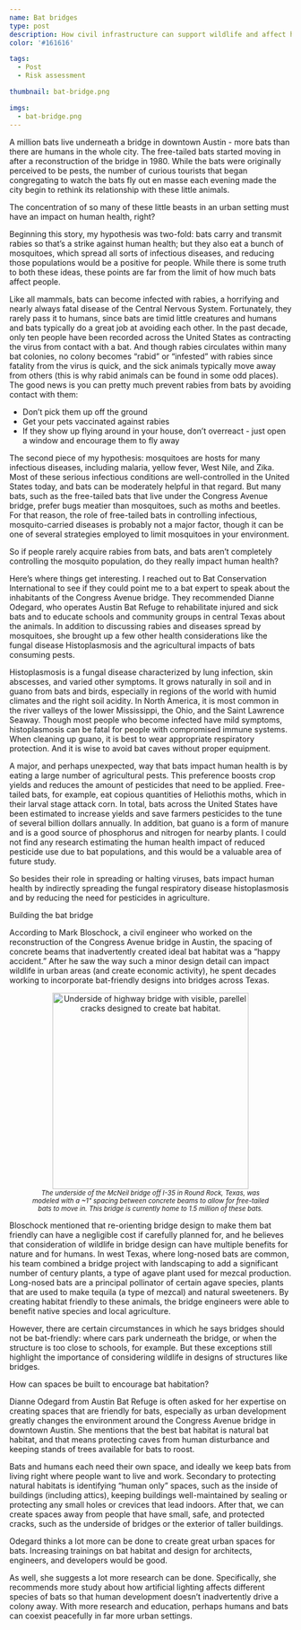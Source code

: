 ```yaml
---
name: Bat bridges
type: post
description: How civil infrastructure can support wildlife and affect human health
color: '#161616'

tags:
  - Post
  - Risk assessment

thumbnail: bat-bridge.png

imgs:
  - bat-bridge.png
---
```


A million bats live underneath a bridge in downtown Austin - more bats than there are humans in the whole city. The free-tailed bats started moving in after a reconstruction of the bridge in 1980. While the bats were originally perceived to be pests, the number of curious tourists that began congregating to watch the bats fly out en masse each evening made the city begin to rethink its relationship with these little animals.

The concentration of so many of these little beasts in an urban setting must have an impact on human health, right?

Beginning this story, my hypothesis was two-fold: bats carry and transmit rabies so that’s a strike against human health; but they also eat a bunch of mosquitoes, which spread all sorts of infectious diseases, and reducing those populations would be a positive for people. While there is some truth to both these ideas, these points are far from the limit of how much bats affect people.

Like all mammals, bats can become infected with rabies, a horrifying and nearly always fatal disease of the Central Nervous System. Fortunately, they rarely pass it to humans, since bats are timid little creatures and humans and bats typically do a great job at avoiding each other. In the past decade, only ten people have been recorded across the United States as contracting the virus from contact with a bat. And though rabies circulates within many bat colonies, no colony becomes “rabid” or “infested” with rabies since fatality from the virus is quick, and the sick animals typically move away from others (this is why rabid animals can be found in some odd places). The good news is you can pretty much prevent rabies from bats by avoiding contact with them:

- Don’t pick them up off the ground
- Get your pets vaccinated against rabies
- If they show up flying around in your house, don’t overreact - just open a window and encourage them to fly away

The second piece of my hypothesis: mosquitoes are hosts for many infectious diseases, including malaria, yellow fever, West Nile, and Zika. Most of these serious infectious conditions are well-controlled in the United States today, and bats can be moderately helpful in that regard. But many bats, such as the free-tailed bats that live under the Congress Avenue bridge, prefer bugs meatier than mosquitoes, such as moths and beetles. For that reason, the role of free-tailed bats in controlling infectious, mosquito-carried diseases is probably not a major factor, though it can be one of several strategies employed to limit mosquitoes in your environment.

So if people rarely acquire rabies from bats, and bats aren’t completely controlling the mosquito population, do they really impact human health?

Here’s where things get interesting. I reached out to Bat Conservation International to see if they could point me to a bat expert to speak about the inhabitants of the Congress Avenue bridge. They recommended Dianne Odegard, who operates Austin Bat Refuge to rehabilitate injured and sick bats and to educate schools and community groups in central Texas about the animals. In addition to discussing rabies and diseases spread by mosquitoes, she brought up a few other health considerations like the fungal disease Histoplasmosis and the agricultural impacts of bats consuming pests.

Histoplasmosis is a fungal disease characterized by lung infection, skin abscesses, and varied other symptoms. It grows naturally in soil and in guano from bats and birds, especially in regions of the world with humid climates and the right soil acidity. In North America, it is most common in the river valleys of the lower Mississippi, the Ohio, and the Saint Lawrence Seaway. Though most people who become infected have mild symptoms, histoplasmosis can be fatal for people with compromised immune systems. When cleaning up guano, it is best to wear appropriate respiratory protection. And it is wise to avoid bat caves without proper equipment.

A major, and perhaps unexpected, way that bats impact human health is by eating a large number of agricultural pests. This preference boosts crop yields and reduces the amount of pesticides that need to be applied. Free-tailed bats, for example, eat copious quantities of Heliothis moths, which in their larval stage attack corn. In total, bats across the United States have been estimated to increase yields and save farmers pesticides to the tune of several billion dollars annually. In addition, bat guano is a form of manure and is a good source of phosphorus and nitrogen for nearby plants. I could not find any research estimating the human health impact of reduced pesticide use due to bat populations, and this would be a valuable area of future study.

So besides their role in spreading or halting viruses, bats impact human health by indirectly spreading the fungal respiratory disease histoplasmosis and by reducing the need for pesticides in agriculture.

Building the bat bridge

According to Mark Bloschock, a civil engineer who worked on the reconstruction of the Congress Avenue bridge in Austin, the spacing of concrete beams that inadvertently created ideal bat habitat was a “happy accident.” After he saw the way such a minor design detail can impact wildlife in urban areas (and create economic activity), he spent decades working to incorporate bat-friendly designs into bridges across Texas.

<figure>
  <center>
    <img src="bat-bridge.png" width="350" alt="Underside of highway bridge with visible, parellel cracks designed to create bat habitat."/><br>
    <small><i>The underside of the McNeil bridge off I-35 in Round Rock, Texas, was modeled with a ~1" spacing between concrete beams to allow for free-tailed bats to move in. This bridge is currently home to 1.5 million of these bats.</i></small>
  </center>
</figure>

Bloschock mentioned that re-orienting bridge design to make them bat friendly can have a negligible cost if carefully planned for, and he believes that consideration of wildlife in bridge design can have multiple benefits for nature and for humans. In west Texas, where long-nosed bats are common, his team combined a bridge project with landscaping to add a significant number of century plants, a type of agave plant used for mezcal production. Long-nosed bats are a principal pollinator of certain agave species, plants that are used to make tequila (a type of mezcal) and natural sweeteners. By creating habitat friendly to these animals, the bridge engineers were able to benefit native species and local agriculture.

However, there are certain circumstances in which he says bridges should not be bat-friendly: where cars park underneath the bridge, or when the structure is too close to schools, for example. But these exceptions still highlight the importance of considering wildlife in designs of structures like bridges.

How can spaces be built to encourage bat habitation?

Dianne Odegard from Austin Bat Refuge is often asked for her expertise on creating spaces that are friendly for bats, especially as urban development greatly changes the environment around the Congress Avenue bridge in downtown Austin. She mentions that the best bat habitat is natural bat habitat, and that means protecting caves from human disturbance and keeping stands of trees available for bats to roost.

Bats and humans each need their own space, and ideally we keep bats from living right where people want to live and work. Secondary to protecting natural habitats is identifying “human only” spaces, such as the inside of buildings (including attics), keeping buildings well-maintained by sealing or protecting any small holes or crevices that lead indoors. After that, we can create spaces away from people that have small, safe, and protected cracks, such as the underside of bridges or the exterior of taller buildings.

Odegard thinks a lot more can be done to create great urban spaces for bats. Increasing trainings on bat habitat and design for architects, engineers, and developers would be good.

As well, she suggests a lot more research can be done. Specifically, she recommends more study about how artificial lighting affects different species of bats so that human development doesn’t inadvertently drive a colony away. With more research and education, perhaps humans and bats can coexist peacefully in far more urban settings.
